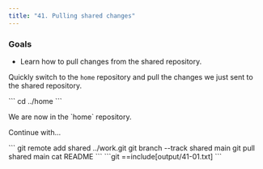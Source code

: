 ```yaml
---
title: "41. Pulling shared changes"
---
```


### Goals

- Learn how to pull changes from the shared repository.

Quickly switch to the `home` repository and pull the changes we just sent to the shared repository.

<Run>
```
cd ../home
```
</Run>

<p className="highlight">We are now in the `home` repository.</p>

Continue with...

<Run>
```
git remote add shared ../work.git
git branch --track shared main
git pull shared main
cat README
```
</Run>

<Output>
```git
==include[output/41-01.txt]
```
</Output>